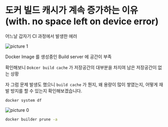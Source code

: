 # 도커 빌드 캐시가 계속 증가하는 이유 (with. no space left on device error)

어느날 갑자기 CI 과정에서 발생한 에러

![picture 1](./images/docker-build-cache-keeps-increasing-1708927258876.png)

Docker Image 를 생성중인 Build server 에 공간이 부족

확인해보니 `Dokcer build cache` 가 저장공간의 대부분을 차지여 남은 저장공간이 없는 상황

자 그럼 문제 발생도 했으니 `build cache` 가 뭔지, 왜 용량이 많이 쌓였는지, 어떻게 재발 방지를 할 수 있는지 확인해보겠습니다.

```bash
docker system df
```

![picture 0](./images/docker-build-cache-keeps-increasing-1708927057259.png)

```bash
docker builder prune -a
```
